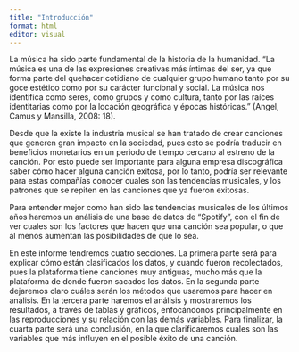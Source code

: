 ```yaml
---
title: "Introducción"
format: html
editor: visual
---
```


La música ha sido parte fundamental de la historia de la humanidad. "La música es una de las expresiones creativas más íntimas del ser, ya que forma parte del quehacer cotidiano de cualquier grupo humano tanto por su goce estético como por su carácter funcional y social. La música nos identifica como seres, como grupos y como cultura, tanto por las raíces identitarias como por la locación geográfica y épocas históricas." (Angel, Camus y Mansilla, 2008: 18).

Desde que la existe la industria musical se han tratado de crear canciones que generen gran impacto en la sociedad, pues esto se podría traducir en beneficios monetarios en un periodo de tiempo cercano al estreno de la canción. Por esto puede ser importante para alguna empresa discográfica saber cómo hacer alguna canción exitosa, por lo tanto, podría ser relevante para estas compañías conocer cuales son las tendencias musicales, y los patrones que se repiten en las canciones que ya fueron exitosas.

Para entender mejor como han sido las tendencias musicales de los últimos años haremos un análisis de una base de datos de "Spotify", con el fin de ver cuales son los factores que hacen que una canción sea popular, o que al menos aumentan las posibilidades de que lo sea.

En este informe tendremos cuatro secciones. La primera parte será para explicar cómo están clasificados los datos, y cuando fueron recolectados, pues la plataforma tiene canciones muy antiguas, mucho más que la plataforma de donde fueron sacados los datos. En la segunda parte dejaremos claro cuáles serán los métodos que usaremos para hacer en análisis. En la tercera parte haremos el análisis y mostraremos los resultados, a través de tablas y gráficos, enfocándonos principalmente en las reproducciones y su relación con las demás variables. Para finalizar, la cuarta parte será una conclusión, en la que clarificaremos cuales son las variables que más influyen en el posible éxito de una canción.
